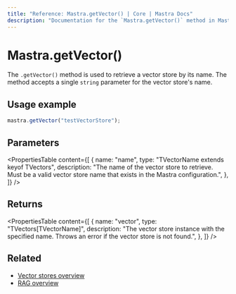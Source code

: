```yaml
---
title: "Reference: Mastra.getVector() | Core | Mastra Docs"
description: "Documentation for the `Mastra.getVector()` method in Mastra, which retrieves a vector store by name."
---
```


# Mastra.getVector()

The `.getVector()` method is used to retrieve a vector store by its name. The method accepts a single `string` parameter for the vector store's name.

## Usage example

```typescript copy
mastra.getVector("testVectorStore");
```

## Parameters

<PropertiesTable
  content={[
    {
      name: "name",
      type: "TVectorName extends keyof TVectors",
      description:
        "The name of the vector store to retrieve. Must be a valid vector store name that exists in the Mastra configuration.",
    },
  ]}
/>

## Returns

<PropertiesTable
  content={[
    {
      name: "vector",
      type: "TVectors[TVectorName]",
      description:
        "The vector store instance with the specified name. Throws an error if the vector store is not found.",
    },
  ]}
/>

## Related

- [Vector stores overview](/docs/rag/vector-databases)
- [RAG overview](/docs/rag/overview)
